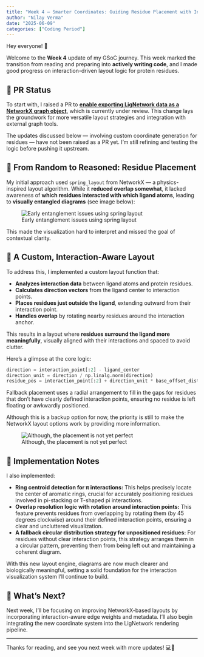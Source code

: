 ```yaml
---
title: "Week 4 – Smarter Coordinates: Guiding Residue Placement with Interaction Context"
author: "Nilay Verma"
date: "2025-06-09"
categories: ["Coding Period"]
---
```


Hey everyone! 👋

Welcome to the **Week 4** update of my GSoC journey. This week marked the transition from reading and preparing into **actively writing code**, and I made good progress on interaction-driven layout logic for protein residues.

## 📝 PR Status

To start with, I raised a PR to [**enable exporting LigNetwork data as a NetworkX graph object**](https://github.com/chemosim-lab/ProLIF/pull/274), which is currently under review. This change lays the groundwork for more versatile layout strategies and integration with external graph tools.

The updates discussed below — involving custom coordinate generation for residues — have not been raised as a PR yet. I’m still refining and testing the logic before pushing it upstream.

## 🧠 From Random to Reasoned: Residue Placement

My initial approach used `spring_layout` from NetworkX — a physics-inspired layout algorithm. While it **reduced overlap somewhat**, it lacked awareness of **which residues interacted with which ligand atoms**, leading to **visually entangled diagrams** (see image below):

![Early entanglement issues using spring layout](nc_layout.png)

This made the visualization hard to interpret and missed the goal of contextual clarity.

## 🧭 A Custom, Interaction-Aware Layout

To address this, I implemented a custom layout function that:

- **Analyzes interaction data** between ligand atoms and protein residues.  
- **Calculates direction vectors** from the ligand center to interaction points.  
- **Places residues just outside the ligand**, extending outward from their interaction point.  
- **Handles overlap** by rotating nearby residues around the interaction anchor.  

This results in a layout where **residues surround the ligand more meaningfully**, visually aligned with their interactions and spaced to avoid clutter.

Here’s a glimpse at the core logic:

```python
direction = interaction_point[:2] - ligand_center
direction_unit = direction / np.linalg.norm(direction)
residue_pos = interaction_point[:2] + direction_unit * base_offset_distance
```
Fallback placement uses a radial arrangement to fill in the gaps for residues that don’t have clearly defined interaction points, ensuring no residue is left floating or awkwardly positioned. 

Although this is a backup option for now, the priority is still to make the NetworkX layout options work by providing more information.

![Although, the placement is not yet perfect](custom_layout.png)

## 🔧 Implementation Notes
I also implemented:

- **Ring centroid detection for π interactions:** This helps precisely locate the center of aromatic rings, crucial for accurately positioning residues involved in pi-stacking or T-shaped pi interactions.
- **Overlap resolution logic with rotation around interaction points:** This feature prevents residues from overlapping by rotating them (by 45 degrees clockwise) around their defined interaction points, ensuring a clear and uncluttered visualization.
- **A fallback circular distribution strategy for unpositioned residues:** For residues without clear interaction points, this strategy arranges them in a circular pattern, preventing them from being left out and maintaining a coherent diagram.

With this new layout engine, diagrams are now much clearer and biologically meaningful, setting a solid foundation for the interaction visualization system I’ll continue to build.

## 📆 What’s Next?
Next week, I’ll be focusing on improving NetworkX-based layouts by incorporating interaction-aware edge weights and metadata. I’ll also begin integrating the new coordinate system into the LigNetwork rendering pipeline.

---

Thanks for reading, and see you next week with more updates! 💻🧬